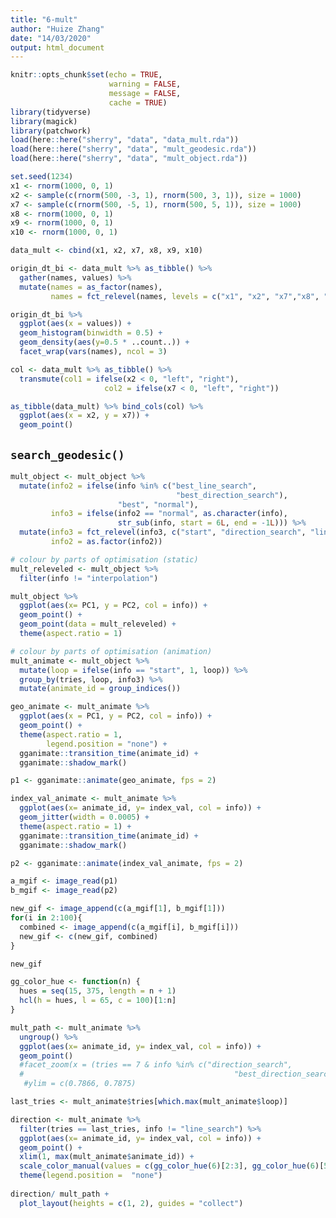 ```yaml
---
title: "6-mult"
author: "Huize Zhang"
date: "14/03/2020"
output: html_document
---
```


```r
knitr::opts_chunk$set(echo = TRUE, 
                      warning = FALSE, 
                      message = FALSE, 
                      cache = TRUE)
library(tidyverse)
library(magick)
library(patchwork)
load(here::here("sherry", "data", "data_mult.rda"))
load(here::here("sherry", "data", "mult_geodesic.rda"))
load(here::here("sherry", "data", "mult_object.rda"))
```

```r
set.seed(1234)
x1 <- rnorm(1000, 0, 1)
x2 <- sample(c(rnorm(500, -3, 1), rnorm(500, 3, 1)), size = 1000)
x7 <- sample(c(rnorm(500, -5, 1), rnorm(500, 5, 1)), size = 1000)
x8 <- rnorm(1000, 0, 1)
x9 <- rnorm(1000, 0, 1)
x10 <- rnorm(1000, 0, 1)

data_mult <- cbind(x1, x2, x7, x8, x9, x10)
```


```r
origin_dt_bi <- data_mult %>% as_tibble() %>% 
  gather(names, values) %>%
  mutate(names = as_factor(names),
         names = fct_relevel(names, levels = c("x1", "x2", "x7","x8", "x9", "x10")))

origin_dt_bi %>% 
  ggplot(aes(x = values)) +
  geom_histogram(binwidth = 0.5) +
  geom_density(aes(y=0.5 * ..count..)) +
  facet_wrap(vars(names), ncol = 3)

col <- data_mult %>% as_tibble() %>% 
  transmute(col1 = ifelse(x2 < 0, "left", "right"), 
                     col2 = ifelse(x7 < 0, "left", "right"))

as_tibble(data_mult) %>% bind_cols(col) %>%  
  ggplot(aes(x = x2, y = x7)) + 
  geom_point()

```

## `search_geodesic()`

```r
mult_object <- mult_object %>% 
  mutate(info2 = ifelse(info %in% c("best_line_search",
                                     "best_direction_search"), 
                        "best", "normal"),
         info3 = ifelse(info2 == "normal", as.character(info),
                        str_sub(info, start = 6L, end = -1L))) %>% 
  mutate(info3 = fct_relevel(info3, c("start", "direction_search", "line_search", "interpolation")), 
         info2 = as.factor(info2))

# colour by parts of optimisation (static)
mult_releveled <- mult_object %>%
  filter(info != "interpolation") 

mult_object %>% 
  ggplot(aes(x= PC1, y = PC2, col = info)) +
  geom_point() +
  geom_point(data = mult_releveled) +
  theme(aspect.ratio = 1)
```


```r
# colour by parts of optimisation (animation)
mult_animate <- mult_object %>%
  mutate(loop = ifelse(info == "start", 1, loop)) %>% 
  group_by(tries, loop, info3) %>%
  mutate(animate_id = group_indices())

geo_animate <- mult_animate %>%
  ggplot(aes(x = PC1, y = PC2, col = info)) +
  geom_point() +
  theme(aspect.ratio = 1, 
        legend.position = "none") +
  gganimate::transition_time(animate_id) +
  gganimate::shadow_mark()

p1 <- gganimate::animate(geo_animate, fps = 2)

index_val_animate <- mult_animate %>% 
  ggplot(aes(x= animate_id, y= index_val, col = info)) + 
  geom_jitter(width = 0.0005) + 
  theme(aspect.ratio = 1) +
  gganimate::transition_time(animate_id) + 
  gganimate::shadow_mark()

p2 <- gganimate::animate(index_val_animate, fps = 2)

a_mgif <- image_read(p1)
b_mgif <- image_read(p2)

new_gif <- image_append(c(a_mgif[1], b_mgif[1]))
for(i in 2:100){
  combined <- image_append(c(a_mgif[i], b_mgif[i]))
  new_gif <- c(new_gif, combined)
}

new_gif

```

```r
gg_color_hue <- function(n) {
  hues = seq(15, 375, length = n + 1)
  hcl(h = hues, l = 65, c = 100)[1:n]
}

mult_path <- mult_animate %>% 
  ungroup() %>% 
  ggplot(aes(x= animate_id, y= index_val, col = info)) + 
  geom_point()
  #facet_zoom(x = (tries == 7 & info %in% c("direction_search",
  #                                               "best_direction_search")))
   #ylim = c(0.7866, 0.7875)

last_tries <- mult_animate$tries[which.max(mult_animate$loop)]

direction <- mult_animate %>% 
  filter(tries == last_tries, info != "line_search") %>% 
  ggplot(aes(x= animate_id, y= index_val, col = info)) + 
  geom_point() + 
  xlim(1, max(mult_animate$animate_id)) + 
  scale_color_manual(values = c(gg_color_hue(6)[2:3], gg_color_hue(6)[5:6])) + 
  theme(legend.position =  "none")
  
direction/ mult_path + 
  plot_layout(heights = c(1, 2), guides = "collect")

```
